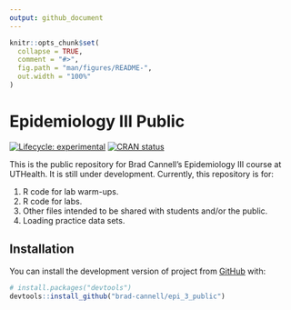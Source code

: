 ```yaml
---
output: github_document
---
```


<!-- README.md is generated from README.Rmd. Please edit that file -->

```r
knitr::opts_chunk$set(
  collapse = TRUE,
  comment = "#>",
  fig.path = "man/figures/README-",
  out.width = "100%"
)
```

# Epidemiology III Public

<!-- badges: start -->
[![Lifecycle: experimental](https://img.shields.io/badge/lifecycle-experimental-orange.svg)](https://lifecycle.r-lib.org/articles/stages.html#experimental)
[![CRAN status](https://www.r-pkg.org/badges/version/project)](https://CRAN.R-project.org/package=project)
<!-- badges: end -->

This is the public repository for Brad Cannell’s Epidemiology III course at UTHealth. It is still under development. Currently, this repository is for:

1. R code for lab warm-ups.
2. R code for labs.
3. Other files intended to be shared with students and/or the public.
4. Loading practice data sets.


## Installation

You can install the development version of project from [GitHub](https://github.com/) with:

``` r
# install.packages("devtools")
devtools::install_github("brad-cannell/epi_3_public")
```


